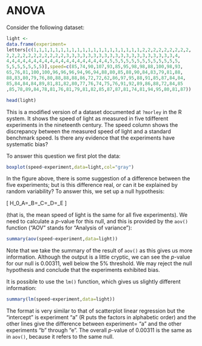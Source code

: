 # ANOVA

Consider the following dataset:

```r
light <-
data.frame(experiment=
letters[c(1,1,1,1,1,1,1,1,1,1,1,1,1,1,1,1,1,1,1,1,2,2,2,2,2,2,2,2,2,
2,2,2,2,2,2,2,2,2,2,2,3,3,3,3,3,3,3,3,3,3,3,3,3,3,3,3,3,3,3,3,4,
4,4,4,4,4,4,4,4,4,4,4,4,4,4,4,4,4,4,4,5,5,5,5,5,5,5,5,5,5,5,5,5,
5,5,5,5,5,5,5)],speed=c(85,74,90,107,93,85,95,98,98,88,100,98,93,
65,76,81,100,100,96,96,96,94,96,94,88,80,85,88,90,84,83,79,81,88,
88,83,80,79,76,80,88,88,88,86,72,72,62,86,97,95,88,91,85,87,84,84,
85,84,84,84,89,81,81,82,80,77,76,74,75,76,91,92,89,86,88,72,84,85
,85,78,89,84,78,81,76,81,79,81,82,85,87,87,81,74,81,94,95,80,81,87))

head(light)
```

This is a modified version of a dataset documented at ```?morley``` in
the R system.  It shows the speed of light as measured in five
tdifferent experiments in the nineteenth century.  The speed column
shows the discrepancy between the measured speed of light and a
standard benchmark speed.  Is there any evidence that the experiments
have systematic bias?

To answer this question we first plot the data:

```r
boxplot(speed~experiment,data=light,col="gray")
```

In the figure above, there is some suggestion of a difference between
the five experiments; but is this difference real, or can it be
explained by random variability?  To answer this, we set up a null
hypothesis:

\[
H_0\colon\mu_A=\mu_B=\mu_C=\mu_D=\mu_E
\]

(that is, the mean speed of light is the same for all five
experiments).  We need to calculate a $p$-value for this null, and
this is provided by the ```aov()``` function ("AOV" stands for
"Analysis of variance"):
 
```r
summary(aov(speed~experiment,data=light))
```

Note that we take the summary of the result of ```aov()``` as this
gives us more information.  Although the output is a little cryptic,
we can see the $p$-value for our null is 0.00311, well below the 5\%
threshold.  We may reject the null hypothesis and conclude that the
experiments exhibited bias.

It is possible to use the ```lm()``` function, which gives us slightly
different information:

```r
summary(lm(speed~experiment,data=light))
```

The format is very similar to that of scatterplot linear regression
but the "intercept" is experiment "a" (R puts the factors in
alphabetic order) and the other lines give the difference between
experiment= "a" and the other experiments "b" through "e".  The
overall $p$-value of 0.00311 is the same as in ```aov()```, because it
refers to the same null.

